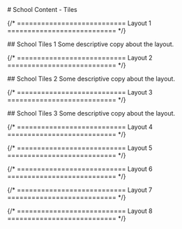 
<main className="page-main">

<div className="page-title">
# School Content - Tiles
</div>

{/* =========================== Layout 1 =========================== */}

<div className="intro-wrap">
## School Tiles 1
Some descriptive copy about the layout.
</div>

<SchoolTilesOne />

{/* =========================== Layout 2 =========================== */}

<div className="intro-wrap">
## School Tiles 2
Some descriptive copy about the layout.
</div>

<SchoolTilesTwo />

{/* =========================== Layout 3 =========================== */}

<div className="intro-wrap">
## School Tiles 3
Some descriptive copy about the layout.
</div>

<SchoolTilesThree />

{/* =========================== Layout 4 =========================== */}

{/* =========================== Layout 5 =========================== */}

{/* =========================== Layout 6 =========================== */}

{/* =========================== Layout 7 =========================== */}

{/* =========================== Layout 8 =========================== */}

</main>